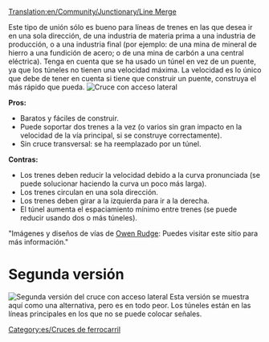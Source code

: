 [[Translation:en/Community/Junctionary/Line Merge]]
{{es/Menú de Cruces}}

Este tipo de unión sólo es bueno para líneas de trenes en las que desea ir en una sola dirección, de una industria de materia prima a una industria de producción, o a una industria final (por ejemplo: de una mina de mineral de hierro a una fundición de acero; o de una mina de carbón a una central eléctrica). Tenga en cuenta que se ha usado un túnel en vez de un puente, ya que los túneles no tienen una velocidad máxima. La velocidad es lo único que debe de tener en cuenta si tiene que construir un puente, construya el más rápido que pueda.
[[File:en/3way trackmerge.png|none|frame|Cruce con acceso lateral]]

'''Pros:'''
*Baratos y fáciles de construir.
*Puede soportar dos trenes a la vez (o varios sin gran impacto en la velocidad de la vía principal, si se construye correctamente).
*Sin cruce transversal: se ha reemplazado por un túnel.

'''Contras:'''
*Los trenes deben reducir la velocidad debido a la curva pronunciada (se puede solucionar haciendo la curva un poco más larga).
*Los trenes circulan en una sola dirección.
*Los trenes deben girar a la izquierda para ir a la derecha.
*El túnel aumenta el espaciamiento mínimo entre trenes (se puede reducir usando dos o más túneles).

"Imágenes y diseños de vías de [http://www.owenrudge.net/TT/ Owen Rudge]: Puedes visitar este sitio para más información."

=Segunda versión=
[[File:en/3way trackmerge2.png|none|frame|Segunda versión del cruce con acceso lateral]]
Esta versión se muestra aquí como una alternativa, pero es en todo peor. Los túneles están en las líneas principales en los que no se puede colocar señales.

[[Category:es/Cruces de ferrocarril]]